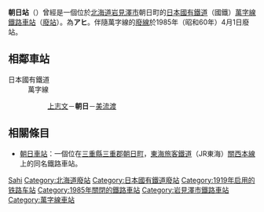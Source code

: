 {{noteTA
|T=zh-tw:朝日車站 (北海道);zh-hk:朝日站 (北海道);zh-cn:朝日站 (北海道);
|1=zh-tw:朝日車站;zh-hk:朝日站;zh-cn:朝日站;
}}
{{日本車站資訊
|公司色       = #ccc
|文字色     = #000
|站名       = 朝日站
|圖片       = Asahi_Station_Manji_Line_Hokkaido_Japan.jpg
|pxl        = 240px
|圖片說明   = 朝日站（2006年7月攝）
|日文原名   = 朝日
|平假名   = あさひ
|羅馬拼音   = Asahi
|前一站     = [[上志文站|上志文]]
|前一站距離      = 5.6
|後一站距離      = 3.7
|後一站     = [[美流渡站|美流渡]]
|電報略號   = アヒ
|車站編號     = 
|所屬公司 = [[日本國有鐵道|日本國有鐵道]]（國鐵）
|所屬路線   = [[萬字線|萬字線]]
|距離     = 12.2
|起點站     = [[志文站|志文]]
|所在地     = [[北海道|北海道]][[岩見澤市|岩見澤市]]朝日町
|座標       = {{coord|43|9|34.4|N|141|52|26.7|E|type:railwaystation_region:JP-01|display=inline,title}}
|車站構造     = [[地面車站|地面車站]]
|月台配置     = 1面1線
|啟用年月日 = 1919年（[[大正|大正]]8年）11月11日
|廢站年月日 = 1985年（[[昭和|昭和]]60年）4月1日
|乘客人數   = 
|上下車人次   = 10
|統計年度   = 昭和56年
|轉車       = 
|備註       = 伴隨萬字線廢線而廢站
}}
'''朝日站'''（{{jpn|j=朝日駅|hg=あさひえき|rm=Asahi eki|f=y}}）曾經是一個位於[[北海道|北海道]][[岩見澤市|岩見澤市]]朝日町的[[日本國有鐵道|日本國有鐵道]]（國鐵）[[萬字線|萬字線]][[鐵路車站|鐵路車站]]（[[廢站|廢站]]）。{{link-ja|電報略號 (鐵路)|電報略号 (鉄道)|電報略號}}為'''アヒ'''。伴隨萬字線的[[廢線|廢線]]於1985年（昭和60年）4月1日廢站。
== 相鄰車站 ==
; 日本國有鐵道
: 萬字線
:: [[上志文站|上志文]]－'''朝日'''－[[美流渡站|美流渡]]

==相關條目==
* [[朝日車站|朝日車站]]：一個位在[[三重縣|三重縣]][[三重郡|三重郡]][[朝日町_(三重縣)|朝日町]]，[[東海旅客鐵道|東海旅客鐵道]]（JR東海）[[關西本線|關西本線]]上的同名鐵路車站。

{{萬字線}}
{{Japan-rail-stub}}

{{DEFAULTSORT:Asahi}}
[[Category:日本鐵路車站_A|Sahi]]
[[Category:北海道廢站|Category:北海道廢站]]
[[Category:日本國有鐵道廢站|Category:日本國有鐵道廢站]]
[[Category:1919年启用的铁路车站|Category:1919年启用的铁路车站]]
[[Category:1985年關閉的鐵路車站|Category:1985年關閉的鐵路車站]]
[[Category:岩見澤市鐵路車站|Category:岩見澤市鐵路車站]]
[[Category:萬字線車站|Category:萬字線車站]]